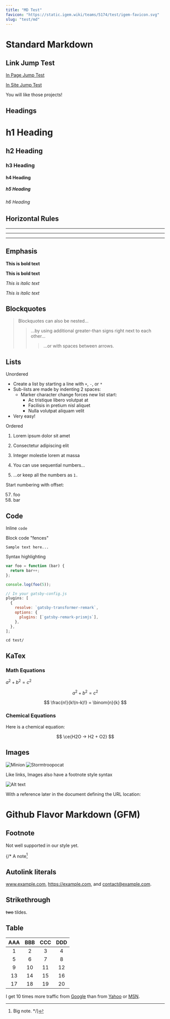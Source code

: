 ---
title: "MD Test"
favicon: "https://static.igem.wiki/teams/5174/test/igem-favicon.svg"
slug: "test/md"
---

# Standard Markdown

## Link Jump Test

[In Page Jump Test](#footnote)

[In Site Jump Test](/description)

You will like those projects!

## Headings

# h1 Heading

## h2 Heading

### h3 Heading

#### h4 Heading

##### h5 Heading

###### h6 Heading

## Horizontal Rules

---

---

---

## Emphasis

**This is bold text**

**This is bold text**

_This is italic text_

_This is italic text_

## Blockquotes

> Blockquotes can also be nested...
>
> > ...by using additional greater-than signs right next to each other...
> >
> > > ...or with spaces between arrows.

## Lists

Unordered

- Create a list by starting a line with `+`, `-`, or `*`
- Sub-lists are made by indenting 2 spaces:
  - Marker character change forces new list start:
    - Ac tristique libero volutpat at
    * Facilisis in pretium nisl aliquet
    - Nulla volutpat aliquam velit
- Very easy!

Ordered

1. Lorem ipsum dolor sit amet
2. Consectetur adipiscing elit
3. Integer molestie lorem at massa

4. You can use sequential numbers...
5. ...or keep all the numbers as `1.`

Start numbering with offset:

57. foo
1. bar

## Code

Inline `code`

Block code "fences"

```
Sample text here...
```

Syntax highlighting

```js {clipboardButton: true}
var foo = function (bar) {
  return bar++;
};

console.log(foo(5));
```

```js {numberLines: true}
// In your gatsby-config.js
plugins: [
  {
    resolve: `gatsby-transformer-remark`,
    options: {
      plugins: [`gatsby-remark-prismjs`],
    },
  },
];
```

```shell
cd test/
```

## KaTex

### Math Equations

$a^2 + b^2 = c^2$

$$
a^2 + b^2 = c^2
$$

$$
\frac{n!}{k!(n-k)!} = \binom{n}{k}
$$

### Chemical Equations

Here is a chemical equation:

$$
\ce{H2O -> H2 + O2}
$$

## Images

![Minion](static/test/hula-loop-octodex-gif.webp)
![Stormtroopocat](static/test/justicetocat.webp "The Stormtroopocat")

Like links, Images also have a footnote style syntax

![Alt text][id]

With a reference later in the document defining the URL location:

[id]: static/test/nux-octodex-gif.webp "The Dojocat"

# Github Flavor Markdown (GFM)

## Footnote

Not well supported in our style yet.

{/* A note[^1]

[^1]: Big note. */}

## Autolink literals

www.example.com, https://example.com, and contact@example.com.

## Strikethrough

~~two~~ tildes.

## Table

| AAA | BBB | CCC | DDD |
| :-: | :-: | :-: | :-: |
|  1  |  2  |  3  |  4  |
|  5  |  6  |  7  |  8  |
|  9  | 10  | 11  | 12  |
| 13  | 14  | 15  | 16  |
| 17  | 18  | 19  | 20  |

I get 10 times more traffic from [Google][] than from
[Yahoo][] or [MSN][].

[google]: http://google.com/ "Google"
[yahoo]: http://search.yahoo.com/ "Yahoo Search"
[msn]: http://search.msn.com/ "MSN Search"
